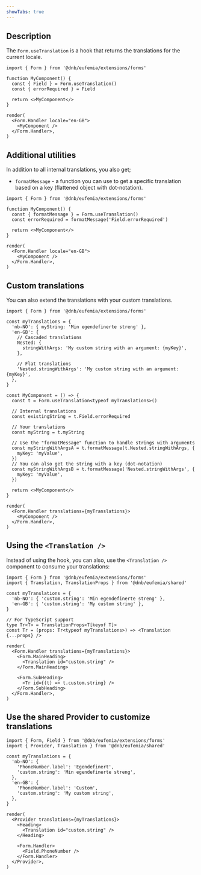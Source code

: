 ```yaml
---
showTabs: true
---
```


## Description

The `Form.useTranslation` is a hook that returns the translations for the current locale.

```tsx
import { Form } from '@dnb/eufemia/extensions/forms'

function MyComponent() {
  const { Field } = Form.useTranslation()
  const { errorRequired } = Field

  return <>MyComponent</>
}

render(
  <Form.Handler locale="en-GB">
    <MyComponent />
  </Form.Handler>,
)
```

## Additional utilities

In addition to all internal translations, you also get;

- `formatMessage` - a function you can use to get a specific translation based on a key (flattened object with dot-notation).

```tsx
import { Form } from '@dnb/eufemia/extensions/forms'

function MyComponent() {
  const { formatMessage } = Form.useTranslation()
  const errorRequired = formatMessage('Field.errorRequired')

  return <>MyComponent</>
}

render(
  <Form.Handler locale="en-GB">
    <MyComponent />
  </Form.Handler>,
)
```

## Custom translations

You can also extend the translations with your custom translations.

```tsx
import { Form } from '@dnb/eufemia/extensions/forms'

const myTranslations = {
  'nb-NO': { myString: 'Min egendefinerte streng' },
  'en-GB': {
    // Cascaded translations
    Nested: {
      stringWithArgs: 'My custom string with an argument: {myKey}',
    },

    // Flat translations
    'Nested.stringWithArgs': 'My custom string with an argument: {myKey}',
  },
}

const MyComponent = () => {
  const t = Form.useTranslation<typeof myTranslations>()

  // Internal translations
  const existingString = t.Field.errorRequired

  // Your translations
  const myString = t.myString

  // Use the "formatMessage" function to handle strings with arguments
  const myStringWithArgsA = t.formatMessage(t.Nested.stringWithArgs, {
    myKey: 'myValue',
  })
  // You can also get the string with a key (dot-notation)
  const myStringWithArgsB = t.formatMessage('Nested.stringWithArgs', {
    myKey: 'myValue',
  })

  return <>MyComponent</>
}

render(
  <Form.Handler translations={myTranslations}>
    <MyComponent />
  </Form.Handler>,
)
```

## Using the `<Translation />`

Instead of using the hook, you can also, use the `<Translation />` component to consume your translations:

```tsx
import { Form } from '@dnb/eufemia/extensions/forms'
import { Translation, TranslationProps } from '@dnb/eufemia/shared'

const myTranslations = {
  'nb-NO': { 'custom.string': 'Min egendefinerte streng' },
  'en-GB': { 'custom.string': 'My custom string' },
}

// For TypeScript support
type Tr<T> = TranslationProps<T[keyof T]>
const Tr = (props: Tr<typeof myTranslations>) => <Translation {...props} />

render(
  <Form.Handler translations={myTranslations}>
    <Form.MainHeading>
      <Translation id="custom.string" />
    </Form.MainHeading>

    <Form.SubHeading>
      <Tr id={(t) => t.custom.string} />
    </Form.SubHeading>
  </Form.Handler>,
)
```

## Use the shared Provider to customize translations

```tsx
import { Form, Field } from '@dnb/eufemia/extensions/forms'
import { Provider, Translation } from '@dnb/eufemia/shared'

const myTranslations = {
  'nb-NO': {
    'PhoneNumber.label': 'Egendefinert',
    'custom.string': 'Min egendefinerte streng',
  },
  'en-GB': {
    'PhoneNumber.label': 'Custom',
    'custom.string': 'My custom string',
  },
}

render(
  <Provider translations={myTranslations}>
    <Heading>
      <Translation id="custom.string" />
    </Heading>

    <Form.Handler>
      <Field.PhoneNumber />
    </Form.Handler>
  </Provider>,
)
```
